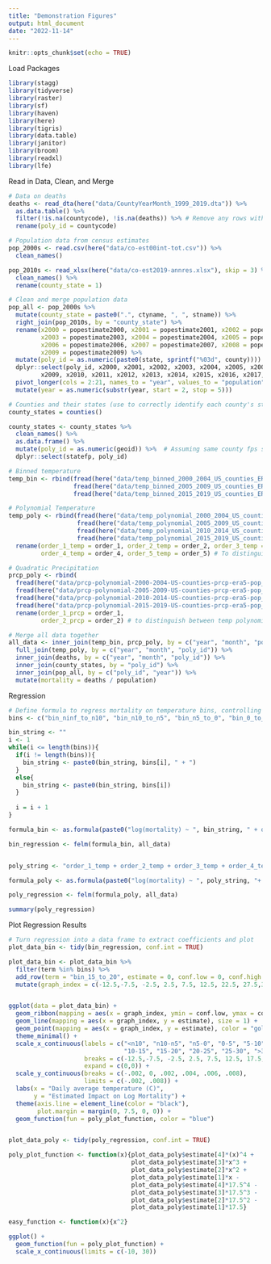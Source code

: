 ```yaml
---
title: "Demonstration Figures"
output: html_document
date: "2022-11-14"
---
```


```r
knitr::opts_chunk$set(echo = TRUE)
```


Load Packages
```r
library(stagg)
library(tidyverse)
library(raster)
library(sf)
library(haven)
library(here)
library(tigris)
library(data.table)
library(janitor)
library(broom)
library(readxl)
library(lfe)
```

Read in Data, Clean, and Merge
```r
# Data on deaths
deaths <- read_dta(here("data/CountyYearMonth_1999_2019.dta")) %>% 
  as.data.table() %>% 
  filter(!is.na(countycode), !is.na(deaths)) %>% # Remove any rows with na in deaths column or in county code
  rename(poly_id = countycode)

# Population data from census estimates
pop_2000s <- read.csv(here("data/co-est00int-tot.csv")) %>%
  clean_names()

pop_2010s <- read_xlsx(here("data/co-est2019-annres.xlsx"), skip = 3) %>% 
  clean_names() %>% 
  rename(county_state = 1)

# Clean and merge population data
pop_all <- pop_2000s %>% 
  mutate(county_state = paste0(".", ctyname, ", ", stname)) %>% 
  right_join(pop_2010s, by = "county_state") %>% 
  rename(x2000 = popestimate2000, x2001 = popestimate2001, x2002 = popestimate2002,
         x2003 = popestimate2003, x2004 = popestimate2004, x2005 = popestimate2005,
         x2006 = popestimate2006, x2007 = popestimate2007, x2008 = popestimate2008,
         x2009 = popestimate2009) %>% 
  mutate(poly_id = as.numeric(paste0(state, sprintf("%03d", county)))) %>% 
  dplyr::select(poly_id, x2000, x2001, x2002, x2003, x2004, x2005, x2006, x2007, x2008,
         x2009, x2010, x2011, x2012, x2013, x2014, x2015, x2016, x2017, x2018, x2019) %>% 
  pivot_longer(cols = 2:21, names_to = "year", values_to = "population") %>% 
  mutate(year = as.numeric(substr(year, start = 2, stop = 5)))

# Counties and their states (use to correctly identify each county's state)
county_states = counties()

county_states <- county_states %>% 
  clean_names() %>% 
  as.data.frame() %>% 
  mutate(poly_id = as.numeric(geoid)) %>%  # Assuming same county fps system in tigris counties and health data
  dplyr::select(statefp, poly_id)

# Binned temperature
temp_bin <- rbind(fread(here("data/temp_binned_2000_2004_US_counties_ERA5_pop_weights.csv")),
                  fread(here("data/temp_binned_2005_2009_US_counties_ERA5_pop_weights.csv")),                                               fread(here("data/temp_binned_2010_2014_US_counties_ERA5_pop_weights.csv")),
                  fread(here("data/temp_binned_2015_2019_US_counties_ERA5_pop_weights.csv")))

# Polynomial Temperature
temp_poly <- rbind(fread(here("data/temp_polynomial_2000_2004_US_counties_ERA5_pop_weights.csv")),
                   fread(here("data/temp_polynomial_2005_2009_US_counties_ERA5_pop_weights.csv")),
                   fread(here("data/temp_polynomial_2010_2014_US_counties_ERA5_pop_weights.csv")),
                   fread(here("data/temp_polynomial_2015_2019_US_counties_ERA5_pop_weights.csv"))) %>% 
  rename(order_1_temp = order_1, order_2_temp = order_2, order_3_temp = order_3,
         order_4_temp = order_4, order_5_temp = order_5) # To distinguish from prcp

# Quadratic Precipitation
prcp_poly <- rbind(
  fread(here("data/prcp-polynomial-2000-2004-US-counties-prcp-era5-pop_weights.csv")),
  fread(here("data/prcp-polynomial-2005-2009-US-counties-prcp-era5-pop_weights.csv")),
  fread(here("data/prcp-polynomial-2010-2014-US-counties-prcp-era5-pop_weights.csv")),
  fread(here("data/prcp-polynomial-2015-2019-US-counties-prcp-era5-pop_weights.csv"))) %>% 
  rename(order_1_prcp = order_1,
         order_2_prcp = order_2) # to distinguish between temp polynomial and prcp polynomial

# Merge all data together
all_data <- inner_join(temp_bin, prcp_poly, by = c("year", "month", "poly_id")) %>% 
  full_join(temp_poly, by = c("year", "month", "poly_id")) %>% 
  inner_join(deaths, by = c("year", "month", "poly_id")) %>% 
  inner_join(county_states, by = "poly_id") %>% 
  inner_join(pop_all, by = c("poly_id", "year")) %>% 
  mutate(mortality = deaths / population)

```

Regression
```r
# Define formula to regress mortality on temperature bins, controlling for precipitation (quadratic) with fixed effects for county_month and state_year
bins <- c("bin_ninf_to_n10", "bin_n10_to_n5", "bin_n5_to_0", "bin_0_to_5", "bin_5_to_10", "bin_10_to_15", "bin_20_to_25", "bin_25_to_30", "bin_30_to_inf")

bin_string <- ""
i <- 1
while(i <= length(bins)){
  if(i != length(bins)){
    bin_string <- paste0(bin_string, bins[i], " + ")
  }
  else{
    bin_string <- paste0(bin_string, bins[i])
  }
  
  i = i + 1
}

formula_bin <- as.formula(paste0("log(mortality) ~ ", bin_string, " + order_1_prcp + order_2_prcp | as.factor(poly_id):as.factor(month) + as.factor(statefp):as.factor(year) | 0 | statefp"))

bin_regression <- felm(formula_bin, all_data)


poly_string <- "order_1_temp + order_2_temp + order_3_temp + order_4_temp" # Order 5 coefficient not significant, removed and re-ran, order 4 was significant

formula_poly <- as.formula(paste0("log(mortality) ~ ", poly_string, "+ order_1_prcp + order_2_prcp | as.factor(poly_id):as.factor(month) + as.factor(statefp):as.factor(year) | 0 | statefp"))

poly_regression <- felm(formula_poly, all_data)

summary(poly_regression)
```


Plot Regression Results
```r
# Turn regression into a data frame to extract coefficients and plot
plot_data_bin <- tidy(bin_regression, conf.int = TRUE)

plot_data_bin <- plot_data_bin %>% 
  filter(term %in% bins) %>% 
  add_row(term = "bin_15_to_20", estimate = 0, conf.low = 0, conf.high = 0) %>% 
  mutate(graph_index = c(-12.5,-7.5, -2.5, 2.5, 7.5, 12.5, 22.5, 27.5,32.5, 17.5))


ggplot(data = plot_data_bin) +
  geom_ribbon(mapping = aes(x = graph_index, ymin = conf.low, ymax = conf.high), color = "darkgrey", fill = "lightgrey") +
  geom_line(mapping = aes(x = graph_index, y = estimate), size = 1) +
  geom_point(mapping = aes(x = graph_index, y = estimate), color = "gold") +
  theme_minimal() +
  scale_x_continuous(labels = c("<n10", "n10-n5", "n5-0", "0-5", "5-10",
                                "10-15", "15-20", "20-25", "25-30", ">30"),
                     breaks = c(-12.5,-7.5, -2.5, 2.5, 7.5, 12.5, 17.5, 22.5, 27.5,32.5),
                     expand = c(0,0)) +
  scale_y_continuous(breaks = c(-.002, 0, .002, .004, .006, .008),
                     limits = c(-.002, .008)) +
  labs(x = "Daily average temperature (C)",
       y = "Estimated Impact on Log Mortality") +
  theme(axis.line = element_line(color = "black"),
        plot.margin = margin(0, 7.5, 0, 0)) +
  geom_function(fun = poly_plot_function, color = "blue")


plot_data_poly <- tidy(poly_regression, conf.int = TRUE)

poly_plot_function <- function(x){plot_data_poly$estimate[4]*(x)^4 + 
                                  plot_data_poly$estimate[3]*x^3 +
                                  plot_data_poly$estimate[2]*x^2 +
                                  plot_data_poly$estimate[1]*x -
                                  plot_data_poly$estimate[4]*17.5^4 - 
                                  plot_data_poly$estimate[3]*17.5^3 -
                                  plot_data_poly$estimate[2]*17.5^2 -
                                  plot_data_poly$estimate[1]*17.5}

easy_function <- function(x){x^2}

ggplot() + 
  geom_function(fun = poly_plot_function) +
  scale_x_continuous(limits = c(-10, 30))
  
```


